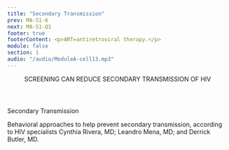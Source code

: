 ```yaml
---
title: "Secondary Transmission"
prev: MA-S1-6
next: MA-S1-Q1
footer: true
footerContent: <p>ART=antiretroviral therapy.</p>
module: false
section: 1
audio: "/audio/ModuleA-cell13.mp3"
---
```


<Header>
  SCREENING CAN
  <span className="text-red"> REDUCE SECONDARY TRANSMISSION</span> OF HIV
</Header>
<SingleLayout center>
  <div style={{ paddingButtom: "10px" }}>
    <span className="text-red text-2rem font-sans">Secondary Transmission</span>
    <br />
    <p className="font-sans text-[#707070] lg:text-1.5rem">
      Behavioral approaches to help prevent secondary transmission, according to
      HIV specialists Cynthia Rivera, MD; Leandro Mena, MD; and Derrick Butler,
      MD.
    </p>
  </div>
  <VPlayer src="/Help_Stop_the_Virus.mp4" />
</SingleLayout>
